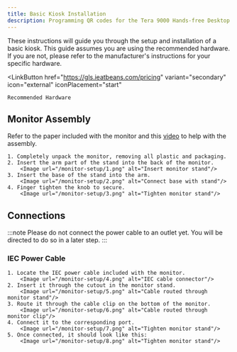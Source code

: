 ```yaml
---
title: Basic Kiosk Installation
description: Programming QR codes for the Tera 9000 Hands-free Desktop Barcode Scanner
---
```



These instructions will guide you through the setup and installation of a basic kiosk.  This guide assumes you are using the recommended hardware.  If you are not, please refer to the manufacturer's instructions for your specific hardware.

<LinkButton
    href="https://gls.ieatbeans.com/pricing"
    variant="secondary"
    icon="external"
    iconPlacement="start"
>
    Recommended Hardware
</LinkButton>



## Monitor Assembly
Refer to the paper included with the monitor and this [video](https://www.dell.com/support/contents/en-ly/videos/videoplayer/how-to-unbox-and-setup-dell-p2424ht-monitor/6331334326112) to help with the assembly.

<Steps>

    1. Completely unpack the monitor, removing all plastic and packaging.
    2. Insert the arm part of the stand into the back of the monitor.
        <Image url="/monitor-setup/1.png" alt="Insert monitor stand"/>
    3. Insert the base of the stand into the arm.
        <Image url="/monitor-setup/2.png" alt="Connect base with stand"/>
    4. Finger tighten the knob to secure.
        <Image url="/monitor-setup/3.png" alt="Tighten monitor stand"/>

</Steps>


## Connections
:::note
Please do not connect the power cable to an outlet yet.  You will be directed to do so in a later step.
:::

### IEC Power Cable

<Steps>

    1. Locate the IEC power cable included with the monitor.
        <Image url="/monitor-setup/4.png" alt="IEC cable connector"/>
    2. Insert it through the cutout in the monitor stand.
        <Image url="/monitor-setup/5.png" alt="Cable routed through monitor stand"/>
    3. Route it through the cable clip on the bottom of the monitor.
        <Image url="/monitor-setup/6.png" alt="Cable routed through monitor clip"/>
    4. Connect it to the corresponding port.
        <Image url="/monitor-setup/7.png" alt="Tighten monitor stand"/>
    5. Once connected, it should look like this:
        <Image url="/monitor-setup/8.png" alt="Tighten monitor stand"/>

</Steps>